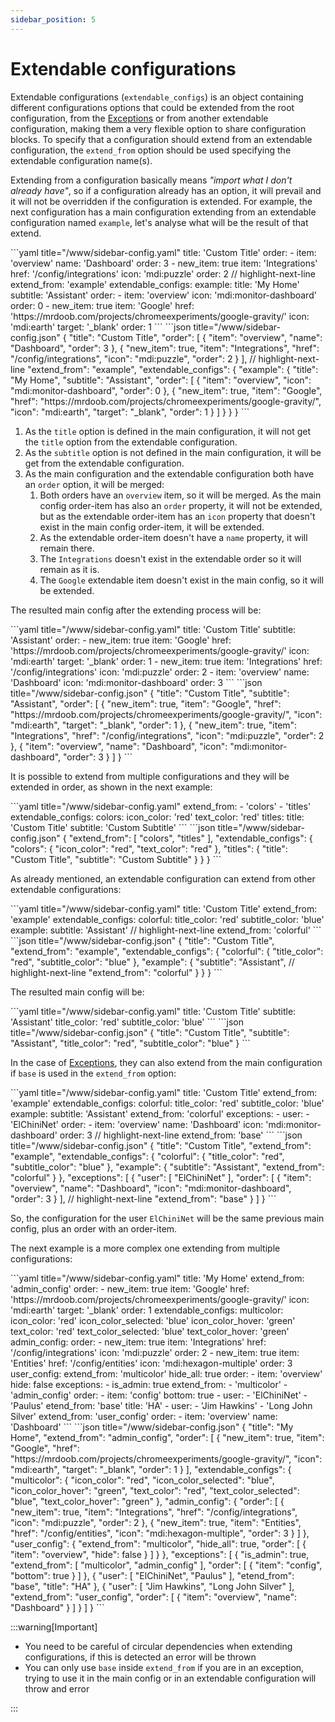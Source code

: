 ```yaml
---
sidebar_position: 5
---
```



# Extendable configurations

Extendable configurations (`extendable_configs`) is an object containing different configurations options that could be extended from the root configuration, from the [Exceptions](../configuration/exceptions) or from another extendable configuration, making them a very flexible option to share configuration blocks. To specify that a configuration should extend from an extendable configuration, the `extend_from` option should be used specifying the extendable configuration name(s).

Extending from a configuration basically means _"import what I don't already have"_, so if a configuration already has an option, it will prevail and it will not be overridden if the configuration is extended. For example, the next configuration has a main configuration extending from an extendable configuration named `example`, let's analyse what will be the result of that extend.

<Tabs groupId="config">
  <TabItem value="yaml" label="YAML" default>
    ```yaml title="<config directory>/www/sidebar-config.yaml"
    title: 'Custom Title'
    order:
      - item: 'overview'
        name: 'Dashboard'
        order: 3
      - new_item: true
        item: 'Integrations'
        href: '/config/integrations'
        icon: 'mdi:puzzle'
        order: 2
    // highlight-next-line
    extend_from: 'example'
    extendable_configs:
      example:
        title: 'My Home'
        subtitle: 'Assistant'
        order:
          - item: 'overview'
            icon: 'mdi:monitor-dashboard'
            order: 0
          - new_item: true
            item: 'Google'
            href: 'https://mrdoob.com/projects/chromeexperiments/google-gravity/'
            icon: 'mdi:earth'
            target: '_blank'
            order: 1
    ```
  </TabItem>
  <TabItem value="json" label="JSON">
    ```json title="<config directory>/www/sidebar-config.json"
    {
      "title": "Custom Title",
      "order": [
        {
          "item": "overview",
          "name": "Dashboard",
          "order": 3
        },
        {
          "new_item": true,
          "item": "Integrations",
          "href": "/config/integrations",
          "icon": "mdi:puzzle",
          "order": 2
        }
      ],
      // highlight-next-line
      "extend_from": "example",
      "extendable_configs": {
        "example": {
          "title": "My Home",
          "subtitle": "Assistant",
          "order": [
            {
              "item": "overview",
              "icon": "mdi:monitor-dashboard",
              "order": 0
            },
            {
              "new_item": true,
              "item": "Google",
              "href": "https://mrdoob.com/projects/chromeexperiments/google-gravity/",
              "icon": "mdi:earth",
              "target": "_blank",
              "order": 1
            }
          ]
        }
      }
    }
    ```
  </TabItem>
</Tabs>

1. As the `title` option is defined in the main configuration, it will not get the `title` option from the extendable configuration.
2. As the `subtitle` option is not defined in the main configuration, it will be get from the extendable configuration.
3. As the main configuration and the extendable configuration both have an `order` option, it will be merged:
    1. Both orders have an `overview` item, so it will be merged. As the main config order-item has also an `order` property, it will not be extended, but as the extendable order-item has an `icon` property that doesn't exist in the main config order-item, it will be extended.
    2. As the extendable order-item doesn't have a `name` property, it will remain there.
    3. The `Integrations` doesn't exist in the extendable order so it will remain as it is.
    4. The `Google` extendable item doesn't exist in the main config, so it will be extended.

The resulted main config after the extending process will be:

<Tabs groupId="config">
  <TabItem value="yaml" label="YAML" default>
    ```yaml title="<config directory>/www/sidebar-config.yaml"
    title: 'Custom Title'
    subtitle: 'Assistant'
    order:
      - new_item: true
        item: 'Google'
        href: 'https://mrdoob.com/projects/chromeexperiments/google-gravity/'
        icon: 'mdi:earth'
        target: '_blank'
        order: 1
      - new_item: true
        item: 'Integrations'
        href: '/config/integrations'
        icon: 'mdi:puzzle'
        order: 2
      - item: 'overview'
        name: 'Dashboard'
        icon: 'mdi:monitor-dashboard'
        order: 3
    ```
  </TabItem>
  <TabItem value="json" label="JSON">
    ```json title="<config directory>/www/sidebar-config.json"
    {
      "title": "Custom Title",
      "subtitle": "Assistant",
      "order": [
        {
          "new_item": true,
          "item": "Google",
          "href": "https://mrdoob.com/projects/chromeexperiments/google-gravity/",
          "icon": "mdi:earth",
          "target": "_blank",
          "order": 1
        },
        {
          "new_item": true,
          "item": "Integrations",
          "href": "/config/integrations",
          "icon": "mdi:puzzle",
          "order": 2
        },
        {
          "item": "overview",
          "name": "Dashboard",
          "icon": "mdi:monitor-dashboard",
          "order": 3
        }
      ]
    }
    ```
  </TabItem>
</Tabs>

It is possible to extend from multiple configurations and they will be extended in order, as shown in the next example:

<Tabs groupId="config">
  <TabItem value="yaml" label="YAML" default>
    ```yaml title="<config directory>/www/sidebar-config.yaml"
    extend_from:
      - 'colors'
      - 'titles'
    extendable_configs:
      colors:
        icon_color: 'red'
        text_color: 'red'
      titles:
        title: 'Custom Title'
        subtitle: 'Custom Subtitle'
    ```
  </TabItem>
  <TabItem value="json" label="JSON">
    ```json title="<config directory>/www/sidebar-config.json"
    {
      "extend_from": [
        "colors",
        "titles"
      ],
      "extendable_configs": {
        "colors": {
          "icon_color": "red",
          "text_color": "red"
        },
        "titles": {
          "title": "Custom Title",
          "subtitle": "Custom Subtitle"
        }
      }
    }
    ```
  </TabItem>
</Tabs>

As already mentioned, an extendable configuration can extend from other extendable configurations:

<Tabs groupId="config">
  <TabItem value="yaml" label="YAML" default>
    ```yaml title="<config directory>/www/sidebar-config.yaml"
    title: 'Custom Title'
    extend_from: 'example'
    extendable_configs:
      colorful:
        title_color: 'red'
        subtitle_color: 'blue'
      example:
        subtitle: 'Assistant'
        // highlight-next-line
        extend_from: 'colorful'
    ```
  </TabItem>
  <TabItem value="json" label="JSON">
    ```json title="<config directory>/www/sidebar-config.json"
    {
      "title": "Custom Title",
      "extend_from": "example",
      "extendable_configs": {
        "colorful": {
          "title_color": "red",
          "subtitle_color": "blue"
        },
        "example": {
          "subtitle": "Assistant",
          // highlight-next-line
          "extend_from": "colorful"
        }
      }
    }
    ```
  </TabItem>
</Tabs>

The resulted main config will be:

<Tabs groupId="config">
  <TabItem value="yaml" label="YAML" default>
    ```yaml title="<config directory>/www/sidebar-config.yaml"
    title: 'Custom Title'
    subtitle: 'Assistant'
    title_color: 'red'
    subtitle_color: 'blue'
    ```
  </TabItem>
  <TabItem value="json" label="JSON">
    ```json title="<config directory>/www/sidebar-config.json"
    {
      "title": "Custom Title",
      "subtitle": "Assistant",
      "title_color": "red",
      "subtitle_color": "blue"
    }
    ```
  </TabItem>
</Tabs>

In the case of [Exceptions](../configuration/exceptions), they can also extend from the main configuration if `base` is used in the `extend_from` option:

<Tabs groupId="config">
  <TabItem value="yaml" label="YAML" default>
    ```yaml title="<config directory>/www/sidebar-config.yaml"
    title: 'Custom Title'
    extend_from: 'example'
    extendable_configs:
      colorful:
        title_color: 'red'
        subtitle_color: 'blue'
      example:
        subtitle: 'Assistant'
        extend_from: 'colorful'
    exceptions:
      - user:
        - 'ElChiniNet'
        order:
          - item: 'overview'
            name: 'Dashboard'
            icon: 'mdi:monitor-dashboard'
            order: 3
        // highlight-next-line
        extend_from: 'base'
    ```
  </TabItem>
  <TabItem value="json" label="JSON">
    ```json title="<config directory>/www/sidebar-config.json"
    {
      "title": "Custom Title",
      "extend_from": "example",
      "extendable_configs": {
        "colorful": {
          "title_color": "red",
          "subtitle_color": "blue"
        },
        "example": {
          "subtitle": "Assistant",
          "extend_from": "colorful"
        }
      },
      "exceptions": [
        {
          "user": [
            "ElChiniNet"
          ],
          "order": [
            {
              "item": "overview",
              "name": "Dashboard",
              "icon": "mdi:monitor-dashboard",
              "order": 3
            }
          ],
          // highlight-next-line
          "extend_from": "base"
        }
      ]
    }
    ```
  </TabItem>
</Tabs>

So, the configuration for the user `ElChiniNet` will be the same previous main config, plus an order with an order-item.

The next example is a more complex one extending from multiple configurations:

<Tabs groupId="config">
  <TabItem value="yaml" label="YAML" default>
    ```yaml title="<config directory>/www/sidebar-config.yaml"
    title: 'My Home'
    extend_from: 'admin_config'
    order:
      - new_item: true
        item: 'Google'
        href: 'https://mrdoob.com/projects/chromeexperiments/google-gravity/'
        icon: 'mdi:earth'
        target: '_blank'
        order: 1
    extendable_configs:
      multicolor:
        icon_color: 'red'
        icon_color_selected: 'blue'
        icon_color_hover: 'green'
        text_color: 'red'
        text_color_selected: 'blue'
        text_color_hover: 'green'
      admin_config:
        order:
          - new_item: true
            item: 'Integrations'
            href: '/config/integrations'
            icon: 'mdi:puzzle'
            order: 2
          - new_item: true
            item: 'Entities'
            href: '/config/entities'
            icon: 'mdi:hexagon-multiple'
            order: 3
      user_config:
        extend_from: 'multicolor'
        hide_all: true
        order:
          - item: 'overview'
            hide: false
    exceptions:
      - is_admin: true
        extend_from:
          - 'multicolor'
          - 'admin_config'
        order:
          - item: 'config'
            bottom: true
      - user:
        - 'ElChiniNet'
        - 'Paulus'
        etend_from: 'base'
        title: 'HA'
      - user:
        - 'Jim Hawkins'
        - 'Long John Silver'
        extend_from: 'user_config'
        order:
          - item: 'overview'
            name: 'Dashboard'
    ```
  </TabItem>
  <TabItem value="json" label="JSON">
    ```json title="<config directory>/www/sidebar-config.json"
    {
      "title": "My Home",
      "extend_from": "admin_config",
      "order": [
        {
          "new_item": true,
          "item": "Google",
          "href": "https://mrdoob.com/projects/chromeexperiments/google-gravity/",
          "icon": "mdi:earth",
          "target": "_blank",
          "order": 1
        }
      ],
      "extendable_configs": {
        "multicolor": {
          "icon_color": "red",
          "icon_color_selected": "blue",
          "icon_color_hover": "green",
          "text_color": "red",
          "text_color_selected": "blue",
          "text_color_hover": "green"
        },
        "admin_config": {
          "order": [
            {
              "new_item": true,
              "item": "Integrations",
              "href": "/config/integrations",
              "icon": "mdi:puzzle",
              "order": 2
            },
            {
              "new_item": true,
              "item": "Entities",
              "href": "/config/entities",
              "icon": "mdi:hexagon-multiple",
              "order": 3
            }
          ]
        },
        "user_config": {
          "extend_from": "multicolor",
          "hide_all": true,
          "order": [
            {
              "item": "overview",
              "hide": false
            }
          ]
        }
      },
      "exceptions": [
        {
          "is_admin": true,
          "extend_from": [
            "multicolor",
            "admin_config"
          ],
          "order": [
            {
              "item": "config",
              "bottom": true
            }
          ]
        },
        {
          "user": [
            "ElChiniNet",
            "Paulus"
          ],
          "etend_from": "base",
          "title": "HA"
        },
        {
          "user": [
            "Jim Hawkins",
            "Long John Silver"
          ],
          "extend_from": "user_config",
          "order": [
            {
              "item": "overview",
              "name": "Dashboard"
            }
          ]
        }
      ]
    }
    ```
  </TabItem>
</Tabs>

:::warning[Important]

* You need to be careful of circular dependencies when extending configurations, if this is detected an error will be thrown
* You can only use `base` inside `extend_from` if you are in an exception, trying to use it in the main config or in an extendable configuration will throw and error

:::